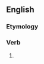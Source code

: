 ==English==

===Etymology===
{{suffix|en|express|est}}

===Verb===
{{head|en|verb form}}

# {{en-archaic second-person singular of|express|lang=en}}